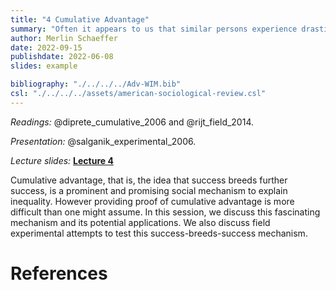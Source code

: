 ```yaml
---
title: "4 Cumulative Advantage"
summary: "Often it appears to us that similar persons experience drastically different careers and success, with some repeatedly failing and others consistently succeeding - does the success breed success?"
author: Merlin Schaeffer
date: 2022-09-15
publishdate: 2022-06-08
slides: example

bibliography: "./../../../Adv-WIM.bib"
csl: "./../../../assets/american-sociological-review.csl"
---
```


*Readings:* @diprete_cumulative_2006 and @rijt_field_2014.

*Presentation:* @salganik_experimental_2006.

*Lecture slides:* [**Lecture 4**](/Sessions/1-Intro/1-Intro.html)

<!-- ![](/Sessions/1-Correlation-n-Regression/1-Correlation-n-Regression_files/figure-html/min_resid-1.png) -->

Cumulative advantage, that is, the idea that success breeds further success, is a prominent and promising social mechanism to explain inequality. However providing proof of cumulative advantage is more difficult than one might assume. In this session, we discuss this fascinating mechanism and its potential applications. We also discuss field experimental attempts to test this success-breeds-success mechanism.

# References